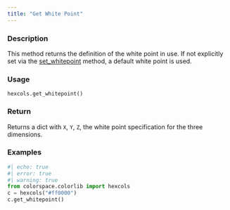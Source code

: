 ```yaml
---
title: "Get White Point"
---
```


### Description

This method returns the definition of the white point in use. If not
explicitly set via the [set_whitepoint](colorspace.colorlib.hexcols.set_whitepoint.qmd) method, a default white
point is used.

### Usage

<pre><code class='language-python'>hexcols.get_whitepoint()</code></pre>

### Return

Returns a dict with `X`, `Y`, `Z`, the white point specification
for the three dimensions.

### Examples

```python
#| echo: true
#| error: true
#| warning: true
from colorspace.colorlib import hexcols
c = hexcols("#ff0000")
c.get_whitepoint()
```



